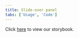 ```yaml
---
title: Slide-over panel
tabs: ['Usage', 'Code']
---
```


Click <a href="https://pages.github.ibm.com/cloud-integration-design/ide-components/?path=/story/stories-of-ide-slide-over-panel--small" 
target="_blank">here</a> to view our storybook.
